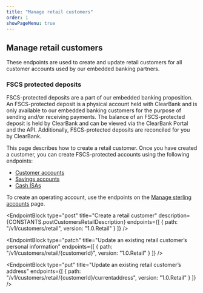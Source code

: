```yaml
---
title: "Manage retail customers"
order: 1
showPageMenu: true
---
```



## Manage retail customers

These endpoints are used to create and update retail customers for all customer accounts used by our embedded banking partners.

### FSCS protected deposits

FSCS-protected deposits are a part of our embedded banking proposition. An FSCS-protected deposit is a physical account held with ClearBank and is only available to our embedded banking customers for the purpose of sending and/or receiving payments. The balance of an FSCS-protected deposit is held by ClearBank and can be viewed via the ClearBank Portal and the API. Additionally, FSCS-protected deposits are reconciled for you by ClearBank.

This page describes how to create a retail customer. Once you have created a customer, you can create FSCS-protected accounts using the following endpoints:
- [Customer accounts](./business-banking-customer-accounts)
- [Savings accounts](./savings-accounts)
- [Cash ISAs](./flexible-cash-isa)

To create an operating account, use the endpoints on the [Manage sterling accounts](../gbp-accounts/manage-accounts) page.

<EndpointBlock
  type="post"
  title="Create a retail customer"
  description={CONSTANTS.postCustomersRetailDescription}
  endpoints={[
    {
      path: "/v1/customers/retail",
      version: "1.0.Retail"
    }
  ]}
/>

<EndpointBlock
  type="patch"
  title="Update an existing retail customer’s personal information"
  endpoints={[
    {
      path: "/v1/customers/retail/{customerId}",
      version: "1.0.Retail"
    }
  ]}
/>

<EndpointBlock
  type="put"
  title="Update an existing retail customer’s address"
  endpoints={[
    {
      path: "/v1/customers/retail/{customerId}/currentaddress",
      version: "1.0.Retail"
    }
  ]}
/>
